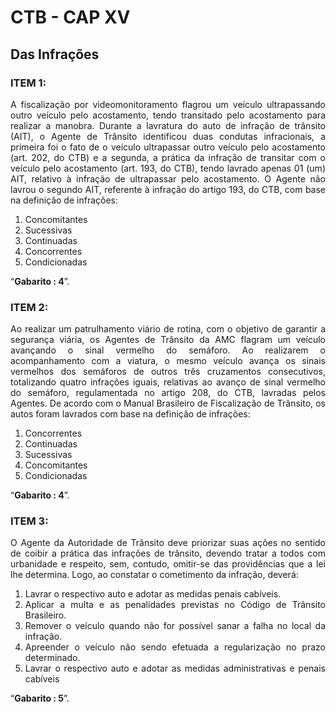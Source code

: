 
```{=html}
<style>
  body{text-align: justify}
</style>
```



::: progress
::: {.progress-bar style="width: 100%;"}
:::
:::

# CTB - CAP XV
## Das Infrações


### **ITEM 1:** 

A fiscalização por videomonitoramento flagrou um veículo ultrapassando outro veículo pelo acostamento, tendo transitado pelo acostamento para realizar a manobra. Durante a lavratura do auto de infração de trânsito (AIT), o Agente de Trânsito identificou duas condutas infracionais, a primeira foi o fato de o veículo ultrapassar outro veículo pelo acostamento (art. 202, do CTB) e a segunda, a prática da infração de transitar com o veículo pelo acostamento (art. 193, do CTB), tendo lavrado apenas 01 (um) AIT, relativo à infração de ultrapassar pelo acostamento. O Agente não lavrou o segundo AIT, referente à infração do artigo 193, do CTB, com base na definição de infrações:

1. Concomitantes
2. Sucessivas
3. Continuadas
4. Concorrentes
5. Condicionadas

::: {.callout-tip collapse="true"}
"**Gabarito :  4**".
:::

::: progress
::: {.progress-bar style="width: 100%;"}
:::
:::


### **ITEM 2:** 

Ao realizar um patrulhamento viário de rotina, com o objetivo de garantir a segurança viária, os Agentes de Trânsito da AMC flagram um veículo avançando o sinal vermelho do semáforo. Ao realizarem o acompanhamento com a viatura, o mesmo veículo avança os sinais vermelhos dos semáforos de outros três cruzamentos consecutivos, totalizando quatro infrações iguais, relativas ao avanço de sinal vermelho do semáforo, regulamentada no artigo 208, do CTB, lavradas pelos Agentes. De acordo com o Manual Brasileiro de Fiscalização de Trânsito, os autos foram lavrados com base na definição de infrações:


1. Concorrentes
2. Continuadas
3. Sucessivas
4. Concomitantes
5. Condicionadas

::: {.callout-tip collapse="true"}
"**Gabarito :  4**".
:::

::: progress
::: {.progress-bar style="width: 100%;"}
:::
:::


### **ITEM 3:** 

O Agente da Autoridade de Trânsito deve priorizar suas ações no sentido de coibir a prática das infrações de trânsito, devendo tratar a todos com urbanidade e respeito, sem, contudo, omitir-se das providências que a lei lhe determina. Logo, ao constatar o cometimento da infração, deverá:


1. Lavrar o respectivo auto e adotar as medidas penais cabíveis.
2. Aplicar a multa e as penalidades previstas no Código de
Trânsito Brasileiro.
3. Remover o veículo quando não for possível sanar a falha no
local da infração.
4. Apreender o veículo não sendo efetuada a regularização no
prazo determinado.
5. Lavrar o respectivo auto e adotar as medidas administrativas
e penais cabíveis


::: {.callout-tip collapse="true"}
"**Gabarito :  5**".
:::

::: progress
::: {.progress-bar style="width: 100%;"}
:::
:::
